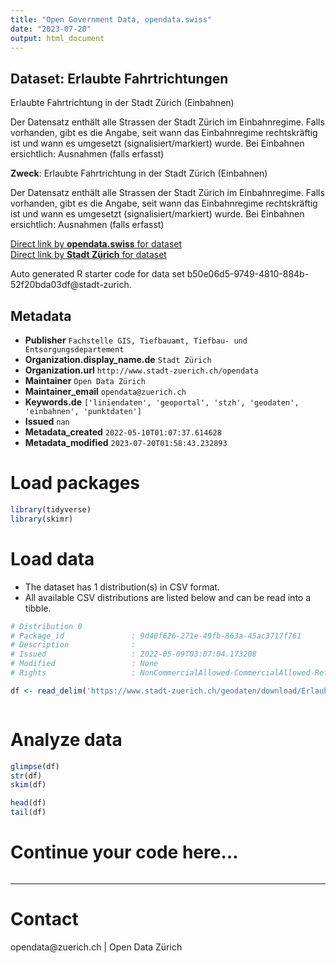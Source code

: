 ```yaml
---
title: "Open Government Data, opendata.swiss"
date: "2023-07-20"
output: html_document
---
```


## Dataset: Erlaubte Fahrtrichtungen

Erlaubte Fahrtrichtung in der Stadt Zürich (Einbahnen)

Der Datensatz enthält alle Strassen der Stadt Zürich im Einbahnregime. Falls vorhanden, gibt es die Angabe, seit wann das Einbahnregime rechtskräftig ist und wann es umgesetzt (signalisiert/markiert) wurde.
Bei Einbahnen ersichtlich: Ausnahmen (falls erfasst)

**Zweck**: Erlaubte Fahrtrichtung in der Stadt Zürich (Einbahnen)

Der Datensatz enthält alle Strassen der Stadt Zürich im Einbahnregime. Falls vorhanden, gibt es die Angabe, seit wann das Einbahnregime rechtskräftig ist und wann es umgesetzt (signalisiert/markiert) wurde.
Bei Einbahnen ersichtlich: Ausnahmen (falls erfasst)

[Direct link by **opendata.swiss** for dataset](https://opendata.swiss/de/dataset/erlaubte-fahrtrichtungen)<br>
[Direct link by **Stadt Zürich** for dataset](https://data.stadt-zuerich.ch/dataset/geo_erlaubte_fahrtrichtungen)

Auto generated R starter code for data set b50e06d5-9749-4810-884b-52f20bda03df@stadt-zurich.

## Metadata

- **Publisher** `Fachstelle GIS, Tiefbauamt, Tiefbau- und Entsorgungsdepartement`
- **Organization.display_name.de** `Stadt Zürich`
- **Organization.url** `http://www.stadt-zuerich.ch/opendata`
- **Maintainer** `Open Data Zürich`
- **Maintainer_email** `opendata@zuerich.ch`
- **Keywords.de** `['liniendaten', 'geoportal', 'stzh', 'geodaten', 'einbahnen', 'punktdaten']`
- **Issued** `nan`
- **Metadata_created** `2022-05-10T01:07:37.614628`
- **Metadata_modified** `2023-07-20T01:58:43.232893`


# Load packages

```r

library(tidyverse)
library(skimr)

```

# Load data

-   The dataset has 1 distribution(s) in CSV format.
-   All available CSV distributions are listed below and can be read into a tibble.

```r

# Distribution 0
# Package_id               : 9d40f626-271e-49fb-863a-45ac3717f761
# Description              : 
# Issued                   : 2022-05-09T03:07:04.173208
# Modified                 : None
# Rights                   : NonCommercialAllowed-CommercialAllowed-ReferenceNotRequired

df <- read_delim('https://www.stadt-zuerich.ch/geodaten/download/Erlaubte_Fahrtrichtungen?format=10008')



```

# Analyze data

```r

glimpse(df)
str(df)
skim(df)

head(df)
tail(df)

```

# Continue your code here...

```r

```

------------------------------------------------------------------------

# Contact

opendata@zuerich.ch | Open Data Zürich
